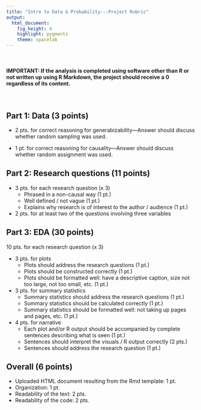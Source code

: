 ```yaml
---
title: "Intro to Data & Probability---Project Rubric"
output: 
  html_document: 
    fig_height: 4
    highlight: pygments
    theme: spacelab
---
```


<br>

#### IMPORTANT: If the analysis is completed using software other than R or not written up using R Markdown, the project should receive a 0 regardless of its content.

<br>

## Part 1: Data (3 points)

- 2 pts. for correct reasoning for generabizability---Answer should discuss whether 
random sampling was used.

- 1 pt. for correct reasoning for causality---Answer should discuss whether 
random assignment was used.

## Part 2: Research questions (11 points)

- 3 pts. for each research question (x 3)
    + Phrased in a non-causal way (1 pt.)
    + Well defined / not vague (1 pt.)
    + Explains why research is of interest to the author / audience (1 pt.)

- 2 pts. for at least two of the questions involving three variables
    
## Part 3: EDA (30 points)

10 pts. for each research question (x 3) 

- 3 pts. for plots
    + Plots should address the research questions (1 pt.)
    + Plots should be constructed correctly (1 pt.)
    + Plots should be formatted well: have a descriptive caption, size not too large, not too small, etc. (1 pt.)

- 3 pts. for summary statistics
    + Summary statistics should address the research questions (1 pt.)
    + Summary statistics should be calculated correctly (1 pt.)
    + Summary statistics should be formatted well: not taking up pages and pages, etc. (1 pt.)
    
- 4 pts. for narrative
    + Each plot and/or R output should be accompanied by complete sentences describing what is seen (1 pt.)
    + Sentences should interpret the visuals / R output correctly (2 pts.)
    + Sentences should address the research question (1 pt.)
  
## Overall (6 points)

- Uploaded HTML document resulting from the Rmd template: 1 pt.
- Organization: 1 pt.
- Readability of the text: 2 pts.
- Readability of the code: 2 pts.